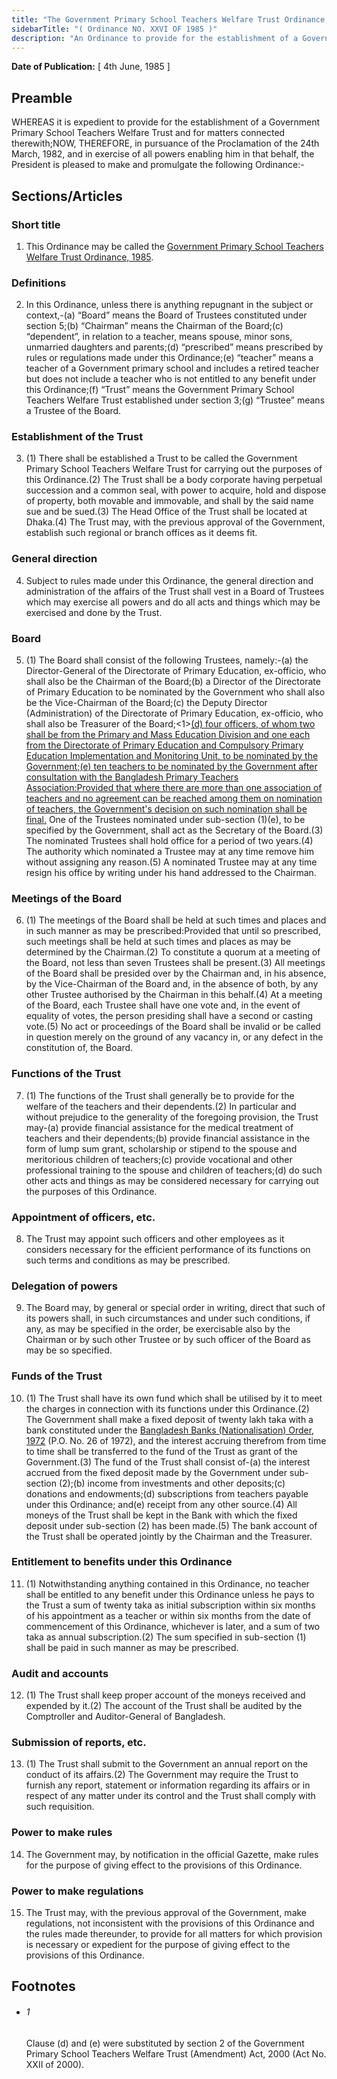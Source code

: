 ```yaml
---
title: "The Government Primary School Teachers Welfare Trust Ordinance, 1985"
sidebarTitle: "( Ordinance NO. XXVI OF 1985 )"
description: "An Ordinance to provide for the establishment of a Government Primary School Teachers Welfare Trust."
---
```


**Date of Publication:** [ 4th June, 1985 ]

## Preamble

WHEREAS it is expedient to provide for the establishment of a Government Primary School Teachers Welfare Trust and for matters connected therewith;NOW, THEREFORE, in pursuance of the Proclamation of the 24th March, 1982, and in exercise of all powers enabling him in that behalf, the President is pleased to make and promulgate the following Ordinance:-

## Sections/Articles

### Short title

1. This Ordinance may be called the [Government Primary School Teachers Welfare Trust Ordinance, 1985](/act-685.html "Government Primary School Teachers Welfare Trust Ordinance, 1985").

### Definitions

2. In this Ordinance, unless there is anything repugnant in the subject or context,-(a) “Board” means the Board of Trustees constituted under section 5;(b) “Chairman” means the Chairman of the Board;(c) “dependent”, in relation to a teacher, means spouse, minor sons, unmarried daughters and parents;(d) “prescribed” means prescribed by rules or regulations made under this Ordinance;(e) “teacher” means a teacher of a Government primary school and includes a retired teacher but does not include a teacher who is not entitled to any benefit under this Ordinance;(f) “Trust” means the Government Primary School Teachers Welfare Trust established under section 3;(g) “Trustee” means a Trustee of the Board.

### Establishment of the Trust

3. (1) There shall be established a Trust to be called the Government Primary School Teachers Welfare Trust for carrying out the purposes of this Ordinance.(2) The Trust shall be a body corporate having perpetual succession and a common seal, with power to acquire, hold and dispose of property, both movable and immovable, and shall by the said name sue and be sued.(3) The Head Office of the Trust shall be located at Dhaka.(4) The Trust may, with the previous approval of the Government, establish such regional or branch offices as it deems fit.

### General direction

4. Subject to rules made under this Ordinance, the general direction and administration of the affairs of the Trust shall vest in a Board of Trustees which may exercise all powers and do all acts and things which may be exercised and done by the Trust.

### Board

5. (1) The Board shall consist of the following Trustees, namely:-(a) the Director-General of the Directorate of Primary Education, ex-officio, who shall also be the Chairman of the Board;(b) a Director of the Directorate of Primary Education to be nominated by the Government who shall also be the Vice-Chairman of the Board;(c) the Deputy Director (Administration) of the Directorate of Primary Education, ex-officio, who shall also be Treasurer of the Board;<1>[(d) four officers, of whom two shall be from the Primary and Mass Education Division and one each from the Directorate of Primary Education and Compulsory Primary Education Implementation and Monitoring Unit, to be nominated by the Government;(e) ten teachers to be nominated by the Government after consultation with the Bangladesh Primary Teachers Association:Provided that where there are more than one association of teachers and no agreement can be reached among them on nomination of teachers, the Government's decision on such nomination shall be final.](2) One of the Trustees nominated under sub-section (1)(e), to be specified by the Government, shall act as the Secretary of the Board.(3) The nominated Trustees shall hold office for a period of two years.(4) The authority which nominated a Trustee may at any time remove him without assigning any reason.(5) A nominated Trustee may at any time resign his office by writing under his hand addressed to the Chairman.

### Meetings of the Board

6. (1) The meetings of the Board shall be held at such times and places and in such manner as may be prescribed:Provided that until so prescribed, such meetings shall be held at such times and places as may be determined by the Chairman.(2) To constitute a quorum at a meeting of the Board, not less than seven Trustees shall be present.(3) All meetings of the Board shall be presided over by the Chairman and, in his absence, by the Vice-Chairman of the Board and, in the absence of both, by any other Trustee authorised by the Chairman in this behalf.(4) At a meeting of the Board, each Trustee shall have one vote and, in the event of equality of votes, the person presiding shall have a second or casting vote.(5) No act or proceedings of the Board shall be invalid or be called in question merely on the ground of any vacancy in, or any defect in the constitution of, the Board.

### Functions of the Trust

7. (1) The functions of the Trust shall generally be to provide for the welfare of the teachers and their dependents.(2) In particular and without prejudice to the generality of the foregoing provision, the Trust may-(a) provide financial assistance for the medical treatment of teachers and their dependents;(b) provide financial assistance in the form of lump sum grant, scholarship or stipend to the spouse and meritorious children of teachers;(c) provide vocational and other professional training to the spouse and children of teachers;(d) do such other acts and things as may be considered necessary for carrying out the purposes of this Ordinance.

### Appointment of officers, etc.

8. The Trust may appoint such officers and other employees as it considers necessary for the efficient performance of its functions on such terms and conditions as may be prescribed.

### Delegation of powers

9. The Board may, by general or special order in writing, direct that such of its powers shall, in such circumstances and under such conditions, if any, as may be specified in the order, be exercisable also by the Chairman or by such other Trustee or by such officer of the Board as may be so specified.

### Funds of the Trust

10. (1) The Trust shall have its own fund which shall be utilised by it to meet the charges in connection with its functions under this Ordinance.(2) The Government shall make a fixed deposit of twenty lakh taka with a bank constituted under the [Bangladesh Banks (Nationalisation) Order, 1972](/act-377.html "Bangladesh Banks (Nationalisation) Order, 1972 ") (P.O. No. 26 of 1972), and the interest accruing therefrom from time to time shall be transferred to the fund of the Trust as grant of the Government.(3) The fund of the Trust shall consist of-(a) the interest accrued from the fixed deposit made by the Government under sub-section (2);(b) income from investments and other deposits;(c) donations and endowments;(d) subscriptions from teachers payable under this Ordinance; and(e) receipt from any other source.(4) All moneys of the Trust shall be kept in the Bank with which the fixed deposit under sub-section (2) has been made.(5) The bank account of the Trust shall be operated jointly by the Chairman and the Treasurer.

### Entitlement to benefits under this Ordinance

11. (1) Notwithstanding anything contained in this Ordinance, no teacher shall be entitled to any benefit under this Ordinance unless he pays to the Trust a sum of twenty taka as initial subscription within six months of his appointment as a teacher or within six months from the date of commencement of this Ordinance, whichever is later, and a sum of two taka as annual subscription.(2) The sum specified in sub-section (1) shall be paid in such manner as may be prescribed.

### Audit and accounts

12. (1) The Trust shall keep proper account of the moneys received and expended by it.(2) The account of the Trust shall be audited by the Comptroller and Auditor-General of Bangladesh.

### Submission of reports, etc.

13. (1) The Trust shall submit to the Government an annual report on the conduct of its affairs.(2) The Government may require the Trust to furnish any report, statement or information regarding its affairs or in respect of any matter under its control and the Trust shall comply with such requisition.

### Power to make rules

14. The Government may, by notification in the official Gazette, make rules for the purpose of giving effect to the provisions of this Ordinance.

### Power to make regulations

15. The Trust may, with the previous approval of the Government, make regulations, not inconsistent with the provisions of this Ordinance and the rules made thereunder, to provide for all matters for which provision is necessary or expedient for the purpose of giving effect to the provisions of this Ordinance.

## Footnotes

- ###### 1

  Clause (d) and (e) were substituted by section 2 of the Government Primary School Teachers Welfare Trust (Amendment) Act, 2000 (Act No. XXII of 2000).
